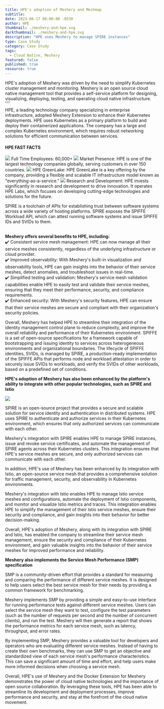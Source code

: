 ```yaml
---
title: HPE's adoption of Meshery and Meshmap
subtitle:
date: 2023-06-17 08:00:00 -0530
author: HPE
thumbnail: ./meshery-and-hpe.svg
darkthumbnail: ./meshery-and-hpe.svg
description: "HPE uses Meshery to manage SPIRE instances"
type: Case Study
category: Case Study
tags:
  - Cloud Native, Meshery
featured: false
published: true
resource: true
---
```



<ResourcesWrapper>

<HPEintro>
HPE's adoption of Meshery was driven by the need to simplify Kubernetes cluster management and monitoring. Meshery is an open source cloud native management tool that provides a self-service platform for designing, visualizing, deploying, testing, and operating cloud native infrastructure.
</HPEintro>

<div style={{display: "flex", justifyContent: "center", padding: "2%"}}>
<a href="/case-study/HPE's_adoption_of_Meshery_and_Meshmap.pdf" download="HPE's_adoption_of_Meshery_and_Meshmap.pdf">
   <Button secondary title="Download Case Study" external={true}>
   </Button>
</a>

</div>

<p>
   HPE, a leading technology company specializing in enterprise infrastructure, adopted Meshery Extension to enhance their Kubernetes deployments. HPE uses Kubernetes as a primary platform to build and deploy their containerized applications. The company has a large and complex Kubernetes environment, which requires robust networking solutions for efficient communication between services.
</p>



<HPEfacts>
   <tr><td colspan="2"><h4>HPE FAST FACTS</h4></td></tr>
   <tr>
      <td>
      <img src={UsersIcon} />
      Full Time Employees: 60,000+
      </td>
      <td>
      <img src={GlobeIcon} />
      Market Presence: HPE is one of the largest technology companies globally, serving customers in over 150 countries.
      </td>
   </tr>
   <tr>
      <td>
      <img src={LayersIcon} />
      HPE GreenLake: HPE GreenLake is a key offering by the company, providing a flexible and scalable IT infrastructure model known as "everything-as-a-service."
      </td>
      <td>
      <img src={NetworkIcon} />
      Research and Development: HPE invests significantly in research and development to drive innovation. It operates HPE Labs, which focuses on developing cutting-edge technologies and solutions for the future.
      </td>
   </tr>
</HPEfacts>

<p>
SPIRE is a toolchain of APIs for establishing trust between software systems across a wide variety of hosting platforms. SPIRE exposes the SPIFFE Workload API, which can attest running software systems and issue SPIFFE IDs and SVIDs to them. <br/><br/>
</p>

<HPEbenefits>
    <b>Meshery offers several benefits to HPE, including:</b>
    <br/>
    ✔️ Consistent service mesh management: HPE can now manage all their service meshes consistently, regardless of the underlying infrastructure or cloud provider.
    <br/>
    ✔️ Improved observability: With Meshery's built-in visualization and observability tools, HPE can gain insights into the behavior of their service meshes, detect anomalies, and troubleshoot issues in real-time.
    <br/>
    ✔️ Simplified testing and validation: Meshery's service mesh validation capabilities enable HPE to easily test and validate their service meshes, ensuring that they meet their performance, security, and compliance requirements.
    <br/>
    ✔️ Enhanced security: With Meshery's security features, HPE can ensure that their service meshes are secure and compliant with their organization's security policies.
</HPEbenefits>
<br/>

<p>
    Overall, Meshery has helped HPE to streamline their integration of the identity management control plane to reduce complexity, and improve the overall reliability and performance of their Kubernetes environment. SPIFFE is a set of open-source specifications for a framework capable of bootstrapping and issuing identity to services across heterogeneous environments and organizational boundaries. The lifecycle of SPIFFE identities, SVIDs, is managed by SPIRE, a production-ready implementation of the SPIFFE APIs that performs node and workload attestation in order to securely issue SVIDs to workloads, and verify the SVIDs of other workloads, based on a predefined set of conditions.
</p>

<p>
    <b>HPE's adoption of Meshery has also been enhanced by the platform's ability to integrate with other popular technologies, such as SPIRE and Istio</b>
</p>
<p style={{display: "flex", justifyContent: "center", alignItem: "center", padding: "2%"}}>
<img src={MesheryIntegration}></img>
</p>
<p>
   SPIRE is an open-source project that provides a secure and scalable solution for service identity and authentication in distributed systems. HPE uses SPIRE to authenticate and authorize services in their Kubernetes environment, which ensures that only authorized services can communicate with each other.
</p>

<p>
   Meshery's integration with SPIRE enables HPE to manage SPIRE instances, issue and revoke service certificates, and automate the management of SPIRE agents across their Kubernetes clusters. This integration ensures that HPE's service meshes are secure, and only authorized services can communicate with each other.
</p>
  <InlineQuotes
          quote="With a goal to bring workload identity and attestation to all service meshes, HPE Security Engineering uses the Meshery's Extension to deploy their cloud native infrastructure of choice and test the performance of our SPIFFE and SPIRE-based identity solution."
          person="Maximiliano Churichi"
          title="Software Engineer at HPE"
          image={Maxi} />

<p>
   In addition, HPE's use of Meshery has been enhanced by its integration with Istio, an open-source service mesh that provides a comprehensive solution for traffic management, security, and observability in Kubernetes environments.
</p>

<p>
   Meshery's integration with Istio enables HPE to manage Istio service meshes and configurations, automate the deployment of Istio components, and monitor and visualize Istio metrics and traces. This integration enables HPE to simplify the management of their Istio service meshes, ensure their security and compliance, and gain insights into their behavior for better decision-making.
</p>

<p>
   Overall, HPE's adoption of Meshery, along with its integration with SPIRE and Istio, has enabled the company to streamline their service mesh management, ensure the security and compliance of their Kubernetes environment, and gain valuable insights into the behavior of their service meshes for improved performance and reliability.
</p>

<p>
   <b>Meshery also implements the Service Mesh Performance (SMP) specification</b>
</p>

<p>
   SMP is a community-driven effort that provides a standard for measuring and comparing the performance of different service meshes. It is designed to help users select the best service mesh for their needs by providing a common framework for benchmarking.
</p>
 <InlineQuotes
          quote="The Layer5 team has been amazing. Our project wouldn’t have been successful with out Meshery."
          person="Yogi Porla"
          title="Engineering Manager, HPE"
          image={Yogi} />
<p>
   Meshery implements SMP by providing a simple and easy-to-use interface for running performance tests against different service meshes. Users can select the service mesh they want to test, configure the test parameters (such as the number of requests per second and the number of concurrent clients), and run the test. Meshery will then generate a report that shows the performance metrics for each service mesh, such as latency, throughput, and error rates.
</p>

<p>
   By implementing SMP, Meshery provides a valuable tool for developers and operators who are evaluating different service meshes. Instead of having to create their own benchmarks, they can use SMP to get an objective and standardized view of each service mesh's performance characteristics. This can save a significant amount of time and effort, and help users make more informed decisions when choosing a service mesh.
</p>

<p>
Overall, HPE's use of Meshery and the Docker Extension for Meshery demonstrates the power of cloud native technologies and the importance of open source collaboration. By leveraging these tools, HPE has been able to streamline its development and deployment processes, improve performance and security, and stay at the forefront of the cloud native movement.
</p>

</ResourcesWrapper>